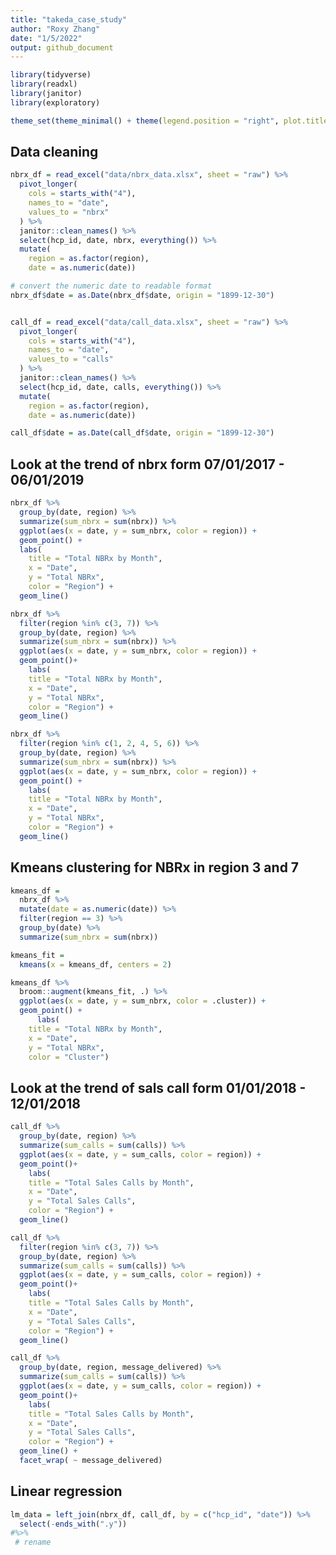 ```yaml
---
title: "takeda_case_study"
author: "Roxy Zhang"
date: "1/5/2022"
output: github_document
---
```


```r
library(tidyverse)
library(readxl)
library(janitor)
library(exploratory)

theme_set(theme_minimal() + theme(legend.position = "right", plot.title = element_text(hjust = 0.5)))
```


## Data cleaning

```r
nbrx_df = read_excel("data/nbrx_data.xlsx", sheet = "raw") %>% 
  pivot_longer(
    cols = starts_with("4"),
    names_to = "date",
    values_to = "nbrx"
  ) %>% 
  janitor::clean_names() %>% 
  select(hcp_id, date, nbrx, everything()) %>% 
  mutate(
    region = as.factor(region),
    date = as.numeric(date))

# convert the numeric date to readable format
nbrx_df$date = as.Date(nbrx_df$date, origin = "1899-12-30")


call_df = read_excel("data/call_data.xlsx", sheet = "raw") %>% 
  pivot_longer(
    cols = starts_with("4"),
    names_to = "date",
    values_to = "calls"
  ) %>% 
  janitor::clean_names() %>% 
  select(hcp_id, date, calls, everything()) %>% 
  mutate(
    region = as.factor(region),
    date = as.numeric(date))

call_df$date = as.Date(call_df$date, origin = "1899-12-30")
```


## Look at the trend of nbrx form 07/01/2017 - 06/01/2019

```r
nbrx_df %>% 
  group_by(date, region) %>% 
  summarize(sum_nbrx = sum(nbrx)) %>% 
  ggplot(aes(x = date, y = sum_nbrx, color = region)) +
  geom_point() +
  labs(
    title = "Total NBRx by Month",
    x = "Date",
    y = "Total NBRx",
    color = "Region") +
  geom_line()

nbrx_df %>% 
  filter(region %in% c(3, 7)) %>% 
  group_by(date, region) %>% 
  summarize(sum_nbrx = sum(nbrx)) %>% 
  ggplot(aes(x = date, y = sum_nbrx, color = region)) +
  geom_point()+
    labs(
    title = "Total NBRx by Month",
    x = "Date",
    y = "Total NBRx",
    color = "Region") +
  geom_line()

nbrx_df %>% 
  filter(region %in% c(1, 2, 4, 5, 6)) %>% 
  group_by(date, region) %>% 
  summarize(sum_nbrx = sum(nbrx)) %>% 
  ggplot(aes(x = date, y = sum_nbrx, color = region)) +
  geom_point() +
    labs(
    title = "Total NBRx by Month",
    x = "Date",
    y = "Total NBRx",
    color = "Region") +
  geom_line()
```


## Kmeans clustering for NBRx in region 3 and 7

```r
kmeans_df = 
  nbrx_df %>%
  mutate(date = as.numeric(date)) %>% 
  filter(region == 3) %>% 
  group_by(date) %>% 
  summarize(sum_nbrx = sum(nbrx))

kmeans_fit = 
  kmeans(x = kmeans_df, centers = 2)

kmeans_df %>% 
  broom::augment(kmeans_fit, .) %>%
  ggplot(aes(x = date, y = sum_nbrx, color = .cluster)) +
  geom_point() +
      labs(
    title = "Total NBRx by Month",
    x = "Date",
    y = "Total NBRx",
    color = "Cluster")
```


## Look at the trend of sals call form 01/01/2018 - 12/01/2018

```r
call_df %>% 
  group_by(date, region) %>% 
  summarize(sum_calls = sum(calls)) %>% 
  ggplot(aes(x = date, y = sum_calls, color = region)) +
  geom_point()+
    labs(
    title = "Total Sales Calls by Month",
    x = "Date",
    y = "Total Sales Calls",
    color = "Region") +
  geom_line()

call_df %>% 
  filter(region %in% c(3, 7)) %>% 
  group_by(date, region) %>% 
  summarize(sum_calls = sum(calls)) %>% 
  ggplot(aes(x = date, y = sum_calls, color = region)) +
  geom_point()+
    labs(
    title = "Total Sales Calls by Month",
    x = "Date",
    y = "Total Sales Calls",
    color = "Region") +
  geom_line()

call_df %>% 
  group_by(date, region, message_delivered) %>% 
  summarize(sum_calls = sum(calls)) %>% 
  ggplot(aes(x = date, y = sum_calls, color = region)) +
  geom_point()+
    labs(
    title = "Total Sales Calls by Month",
    x = "Date",
    y = "Total Sales Calls",
    color = "Region") +
  geom_line() +
  facet_wrap( ~ message_delivered)
```


## Linear regression

```r
lm_data = left_join(nbrx_df, call_df, by = c("hcp_id", "date")) %>% 
  select(-ends_with(".y"))
#%>% 
 # rename
```

